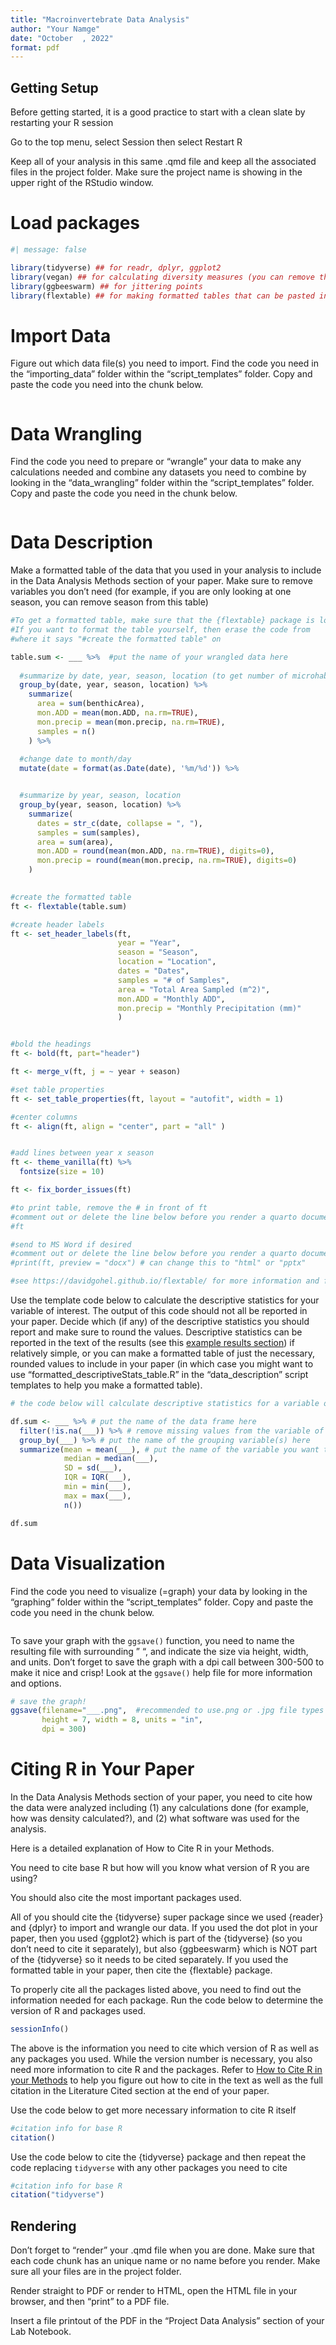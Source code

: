 ```yaml
---
title: "Macroinvertebrate Data Analysis"
author: "Your Namge"
date: "October  , 2022"
format: pdf
---
```


## Getting Setup

Before getting started, it is a good practice to start with a clean slate by restarting your R session

Go to the top menu, select Session then select Restart R

Keep all of your analysis in this same .qmd file and keep all the associated files in the project folder. Make sure the project name is showing in the upper right of the RStudio window.

# Load packages

```r
#| message: false

library(tidyverse) ## for readr, dplyr, ggplot2
library(vegan) ## for calculating diversity measures (you can remove this if you are not calculating diversity measures)
library(ggbeeswarm) ## for jittering points
library(flextable) ## for making formatted tables that can be pasted into Word or Google Docs

```

# Import Data

Figure out which data file(s) you need to import. Find the code you need in the "importing_data" folder within the "script_templates" folder. Copy and paste the code you need into the chunk below.

```r


```

# Data Wrangling

Find the code you need to prepare or "wrangle" your data to make any calculations needed and combine any datasets you need to combine by looking in the "data_wrangling" folder within the "script_templates" folder. Copy and paste the code you need in the chunk below.

```r



```

# Data Description

Make a formatted table of the data that you used in your analysis to include in the Data Analysis Methods section of your paper. Make sure to remove variables you don't need (for example, if you are only looking at one season, you can remove season from this table)

```r

#To get a formatted table, make sure that the {flextable} package is loaded
#If you want to format the table yourself, then erase the code from 
#where it says "#create the formatted table" on

table.sum <- ___ %>%  #put the name of your wrangled data here
  
  #summarize by date, year, season, location (to get number of microhabs sampled per date)
  group_by(date, year, season, location) %>% 
    summarize(
      area = sum(benthicArea),
      mon.ADD = mean(mon.ADD, na.rm=TRUE),
      mon.precip = mean(mon.precip, na.rm=TRUE),
      samples = n()
    ) %>% 
  
  #change date to month/day
  mutate(date = format(as.Date(date), '%m/%d')) %>% 


  #summarize by year, season, location 
  group_by(year, season, location) %>% 
    summarize(
      dates = str_c(date, collapse = ", "),
      samples = sum(samples),
      area = sum(area),
      mon.ADD = round(mean(mon.ADD, na.rm=TRUE), digits=0),
      mon.precip = round(mean(mon.precip, na.rm=TRUE), digits=0)
    )  
  

#create the formatted table
ft <- flextable(table.sum)

#create header labels
ft <- set_header_labels(ft,
                        year = "Year",
                        season = "Season",
                        location = "Location",
                        dates = "Dates",
                        samples = "# of Samples",
                        area = "Total Area Sampled (m^2)",
                        mon.ADD = "Monthly ADD",
                        mon.precip = "Monthly Precipitation (mm)"
                        )


#bold the headings
ft <- bold(ft, part="header")

ft <- merge_v(ft, j = ~ year + season)

#set table properties
ft <- set_table_properties(ft, layout = "autofit", width = 1)

#center columns
ft <- align(ft, align = "center", part = "all" )


#add lines between year x season
ft <- theme_vanilla(ft) %>% 
  fontsize(size = 10)

ft <- fix_border_issues(ft)

#to print table, remove the # in front of ft
#comment out or delete the line below before you render a quarto document
#ft

#send to MS Word if desired
#comment out or delete the line below before you render a quarto document
#print(ft, preview = "docx") # can change this to "html" or "pptx"

#see https://davidgohel.github.io/flextable/ for more information and formatting options

```

Use the template code below to calculate the descriptive statistics for your variable of interest. The output of this code should not all be reported in your paper. Decide which (if any) of the descriptive statistics you should report and make sure to round the values. Descriptive statistics can be reported in the text of the results (see this [example results section](https://docs.google.com/document/d/1vwyOSmhZzTuIfAEbpeiv3yCsU1UMZDsTXgnbE80nPTU/edit?usp=sharing)) if relatively simple, or you can make a formatted table of just the necessary, rounded values to include in your paper (in which case you might want to use "formatted_descriptiveStats_table.R" in the "data_description" script templates to help you make a formatted table).

```r

# the code below will calculate descriptive statistics for a variable of interest grouped by another variable

df.sum <- ___ %>% # put the name of the data frame here
  filter(!is.na(___)) %>% # remove missing values from the variable of interest
  group_by(___) %>% # put the name of the grouping variable(s) here
  summarize(mean = mean(___), # put the name of the variable you want to summarize in this & following blanks
            median = median(___), 
            SD = sd(___), 
            IQR = IQR(___), 
            min = min(___),
            max = max(___),
            n())

df.sum

```

# Data Visualization

Find the code you need to visualize (=graph) your data by looking in the "graphing" folder within the "script_templates" folder. Copy and paste the code you need in the chunk below.

```r



```

To save your graph with the `ggsave()` function, you need to name the resulting file with surrounding " ", and indicate the size via height, width, and units. Don't forget to save the graph with a dpi call between 300-500 to make it nice and crisp! Look at the `ggsave()` help file for more information and options.

```r

# save the graph!
ggsave(filename="___.png",  #recommended to use.png or .jpg file types
       height = 7, width = 8, units = "in", 
       dpi = 300)

```

# Citing R in Your Paper

In the Data Analysis Methods section of your paper, you need to cite how the data were analyzed including (1) any calculations done (for example, how was density calculated?), and (2) what software was used for the analysis.

Here is a detailed explanation of How to Cite R in your Methods.

You need to cite base R but how will you know what version of R you are using?

You should also cite the most important packages used.

All of you should cite the {tidyverse} super package since we used {reader} and {dplyr} to import and wrangle our data. If you used the dot plot in your paper, then you used {ggplot2} which is part of the {tidyverse} (so you don't need to cite it separately), but also {ggbeeswarm} which is NOT part of the {tidyverse} so it needs to be cited separately. If you used the formatted table in your paper, then cite the {flextable} package.

To properly cite all the packages listed above, you need to find out the information needed for each package. Run the code below to determine the version of R and packages used.

```r

sessionInfo()

```

The above is the information you need to cite which version of R as well as any packages you used. While the version number is necessary, you also need more information to cite R and the packages. Refer to [How to Cite R in your Methods](https://docs.google.com/presentation/d/1RG4_R-MDOy1vbMz-M1gfOcMtgqWu9Kvv_R4ex5QdcVk/edit?usp=sharing) to help you figure out how to cite in the text as well as the full citation in the Literature Cited section at the end of your paper.

Use the code below to get more necessary information to cite R itself

```r

#citation info for base R 
citation()

```

Use the code below to cite the {tidyverse} package and then repeat the code replacing `tidyverse` with any other packages you need to cite

```r

#citation info for base R 
citation("tidyverse")

```

## Rendering

Don't forget to "render" your .qmd file when you are done. Make sure that each code chunk has an unique name or no name before you render. Make sure all your files are in the project folder.

Render straight to PDF or render to HTML, open the HTML file in your browser, and then "print" to a PDF file.

Insert a file printout of the PDF in the "Project Data Analysis" section of your Lab Notebook.
